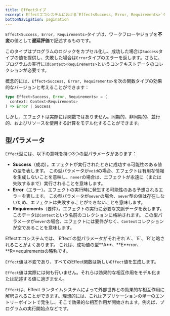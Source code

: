```yaml
---
title: Effectタイプ
excerpt: Effectエコシステムにおける`Effect<Success, Error, Requirements>`タイプを探求し、ワークフローやジョブの不変で遅延評価される記述を表します。その型パラメータを理解し、効果的なプログラムとして概念化します。Effectランタイムシステムを使用して、外部世界との効果的な相互作用を持つ`Effect`値を解釈する方法を学びます。
bottomNavigation: pagination
---
```


`Effect<Success, Error, Requirements>`タイプは、ワークフローやジョブを**不変**の値として**遅延評価**で記述するものです。

このタイプはプログラムのロジックをカプセル化し、成功した場合は`Success`タイプの値を提供し、失敗した場合は`Error`タイプのエラーを返します。さらに、プログラムの実行には`Context<Requirements>`というコンテキストデータのコレクションが必要です。

概念的には、`Effect<Success, Error, Requirements>`を次の関数タイプの効果的なバージョンと考えることができます：

```ts
type Effect<Success, Error, Requirements> = (
  context: Context<Requirements>
) => Error | Success
```

しかし、エフェクトは実際には関数ではありません。同期的、非同期的、並行的、およびリソースを使用する計算をモデル化することができます。

## 型パラメータ

`Effect`型には、以下の意味を持つ3つの型パラメータがあります：

- **Success**（成功）。エフェクトが実行されたときに成功する可能性のある値の型を表します。
  この型パラメータが`void`の場合、エフェクトは有用な情報を生成しないことを意味し、`never`の場合は、エフェクトが永遠に（または失敗するまで）実行されることを意味します。
- **Error**（エラー）。エフェクトの実行時に発生する可能性のある予想されるエラーを表します。
  この型パラメータが`never`の場合、`never`型の値は存在しないため、エフェクトは失敗することができないことを意味します。
- **Requirements**（要件）。エフェクトの実行に必要な文脈データを表します。
  このデータは`Context`という名前のコレクションに格納されます。
  この型パラメータが`never`の場合、エフェクトには要件がなく、`Context`コレクションが空であることを意味します。

<Info>
  Effectエコシステムでは、`Effect`の型パラメータがそれぞれ`A`、`E`、`R`と略されることがよくあります。
  これは、成功値の型**A**、**E**rror、**R**equirementsの略称です。
</Info>

`Effect`値は不変であり、すべてのEffect関数は新しい`Effect`値を生成します。

`Effect`値は実際には何も行いません。それらは効果的な相互作用をモデル化または記述する値に過ぎません。

`Effect`は、Effect ランタイムシステムによって外部世界との効果的な相互作用に解釈されることができます。理想的には、これはアプリケーションの単一のエントリーポイントで発生し、そこで効果的な相互作用が開始されます。例えば、プログラムの実行開始点などです。
